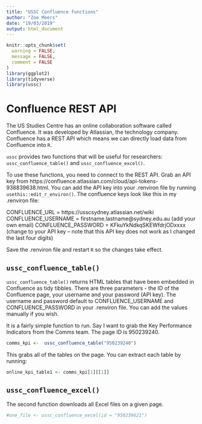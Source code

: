 ```yaml
---
title: "USSC Confluence functions"
author: "Zoe Meers"
date: "19/03/2019"
output: html_document
---
```


```r
knitr::opts_chunk$set(
  warning = FALSE,
  message = FALSE,
  comment = FALSE
)
library(ggplot2)
library(tidyverse)
library(ussc)
```

# Confluence REST API

The US Studies Centre has an online collaboration software called Confluence. It was developed by Atlassian, the technology company. Confluence has a REST API which means we can directly load data from Confluence into `R`. 

`ussc` provides two functions that will be useful for researchers: `ussc_confluence_table()` and `ussc_confluence_excel()`.

To use these functions, you need to connect to the REST API. Grab an API key from https://confluence.atlassian.com/cloud/api-tokens-938839638.html. You can add the API key into your .renviron file by running `usethis::edit_r_environ()`. The confluence keys look like this in my .renviron file: 

CONFLUENCE_URL = https://usscsydney.atlassian.net/wiki
CONFLUENCE_USERNAME = firstname.lastname@sydney.edu.au (add your own email)
CONFLUENCE_PASSWORD = KFkuYkNdkqSKEWfdrjODxxxx (change to your API key -- note that this API key does not work as I changed the last four digits)

Save the .renviron file and restart `R` so the changes take effect. 


## `ussc_confluence_table()`

`ussc_confluence_table()` returns HTML tables that have been embedded in Confluence as tidy tibbles. 
There are three parameters - the ID of the Confluence page, your username and your password (API key). The username and password default to CONFLUENCE_USERNAME and CONFLUENCE_PASSWORD in your .renviron file. You can add the values manually if you wish.

It is a fairly simple function to run. Say I want to grab the Key Performance Indicators from the Comms team. The page ID is 950239240.

```r
comms_kpi <-  ussc_confluence_table("950239240")
```

This grabs all of the tables on the page. You can extract each table by running: 

```r
online_kpi_table1 <- comms_kpi[1][[1]]
```


## `ussc_confluence_excel()`

The second function downloads all Excel files on a given page.

```r
#one_file <- ussc_confluence_excel(id = "950239621")
```


